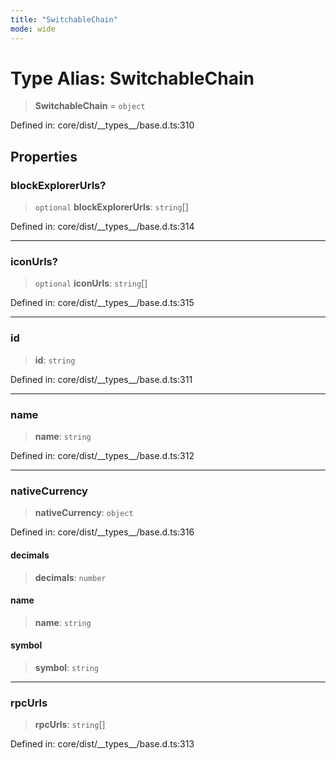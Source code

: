 ```yaml
---
title: "SwitchableChain"
mode: wide
---
```

  
# Type Alias: SwitchableChain

> **SwitchableChain** = `object`

Defined in: core/dist/\_\_types\_\_/base.d.ts:310

## Properties

### blockExplorerUrls?

> `optional` **blockExplorerUrls**: `string`[]

Defined in: core/dist/\_\_types\_\_/base.d.ts:314

***

### iconUrls?

> `optional` **iconUrls**: `string`[]

Defined in: core/dist/\_\_types\_\_/base.d.ts:315

***

### id

> **id**: `string`

Defined in: core/dist/\_\_types\_\_/base.d.ts:311

***

### name

> **name**: `string`

Defined in: core/dist/\_\_types\_\_/base.d.ts:312

***

### nativeCurrency

> **nativeCurrency**: `object`

Defined in: core/dist/\_\_types\_\_/base.d.ts:316

#### decimals

> **decimals**: `number`

#### name

> **name**: `string`

#### symbol

> **symbol**: `string`

***

### rpcUrls

> **rpcUrls**: `string`[]

Defined in: core/dist/\_\_types\_\_/base.d.ts:313
